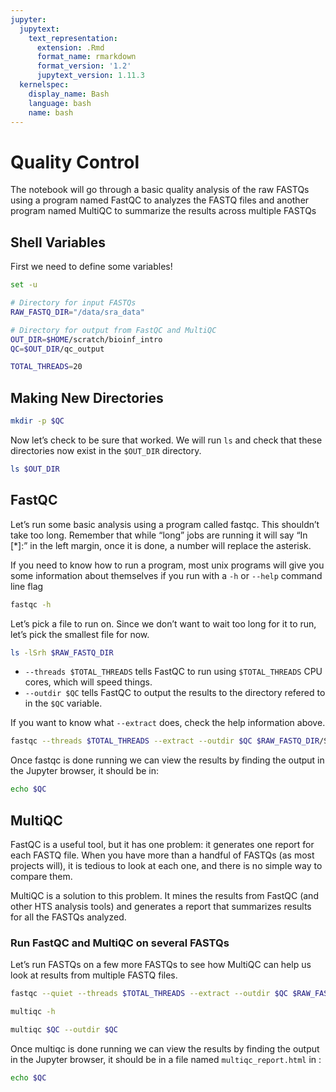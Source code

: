 ```yaml
---
jupyter:
  jupytext:
    text_representation:
      extension: .Rmd
      format_name: rmarkdown
      format_version: '1.2'
      jupytext_version: 1.11.3
  kernelspec:
    display_name: Bash
    language: bash
    name: bash
---
```


<!-- #region -->
# Quality Control
The notebook will go through a basic quality analysis of the raw FASTQs using a program named FastQC to analyzes the FASTQ files and another program named MultiQC to summarize the results across multiple FASTQs


## Shell Variables
First we need to define some variables!
<!-- #endregion -->

```bash
set -u

# Directory for input FASTQs
RAW_FASTQ_DIR="/data/sra_data"

# Directory for output from FastQC and MultiQC
OUT_DIR=$HOME/scratch/bioinf_intro
QC=$OUT_DIR/qc_output

TOTAL_THREADS=20
```

## Making New Directories

```bash
mkdir -p $QC
```

Now let's check to be sure that worked.  We will run `ls` and check that these directories now exist in the `$OUT_DIR` directory.

```bash
ls $OUT_DIR
```

## FastQC
Let's run some basic analysis using a program called fastqc.  This shouldn't take too long.  Remember that while "long" jobs are running it will say "In [\*]:" in the left margin, once it is done, a number will replace the asterisk.

If you need to know how to run a program, most unix programs will give you some information about themselves if you run with a `-h` or `--help` command line flag

```bash
fastqc -h
```

Let's pick a file to run on. Since we don't want to wait too long for it to run, let's pick the smallest file for now.

```bash
ls -lSrh $RAW_FASTQ_DIR
```

<!-- #region -->
- `--threads $TOTAL_THREADS` tells FastQC to run using `$TOTAL_THREADS` CPU cores, which will speed things.
- `--outdir $QC` tells FastQC to output the results to the directory refered to in the `$QC` variable. 


If you want to know what `--extract` does, check the help information above.
<!-- #endregion -->

```bash
fastqc --threads $TOTAL_THREADS --extract --outdir $QC $RAW_FASTQ_DIR/SRR12804466_1.fastq.gz
```

Once fastqc is done running we can view the results by finding the output in the Jupyter browser, it should be in:

```bash
echo $QC
```

## MultiQC
FastQC is a useful tool, but it has one problem: it generates one report for each FASTQ file.  When you have more than a handful of FASTQs (as most projects will), it is tedious to look at each one, and there is no simple way to compare them.

MultiQC is a solution to this problem.  It mines the results from FastQC (and other HTS analysis tools) and generates a report that summarizes results for all the FASTQs analyzed.

### Run FastQC and MultiQC on several FASTQs
Let's run FASTQs on a few more FASTQs to see how MultiQC can help us look at results from multiple FASTQ files.

```bash
fastqc --quiet --threads $TOTAL_THREADS --extract --outdir $QC $RAW_FASTQ_DIR/SRR1280446[457]_1.fastq.gz -o $QC
```

```bash
multiqc -h
```

```bash
multiqc $QC --outdir $QC
```

Once multiqc is done running we can view the results by finding the output in the Jupyter browser, it should be in a file named `multiqc_report.html` in :

```bash
echo $QC
```
